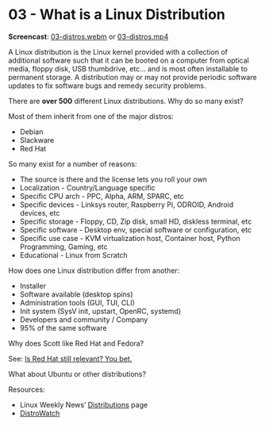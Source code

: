 # 03 - What is a Linux Distribution {#unit-03}



**Screencast**: 
[03-distros.webm](https://www.cs.montana.edu/users/sdowdle/csci351/videos/03-distros.webm) 
or 
[03-distros.mp4](https://www.cs.montana.edu/users/sdowdle/csci351/videos/03-distros.mp4)

A Linux distribution is the Linux kernel provided with a collection of additional software such that it can be booted on a computer from optical media, floppy disk, USB thumbdrive, etc... and is most often installable to permanent storage. A distribution may or may not provide periodic software updates to fix software bugs and remedy security problems.

There are **over 500** different Linux distributions. Why do so many exist?

Most of them inherit from one of the major distros:

- Debian
- Slackware
- Red Hat

So many exist for a number of reasons:

- The source is there and the license lets you roll your own
- Localization - Country/Language specific
- Specific CPU arch - PPC, Alpha, ARM, SPARC, etc
- Specific devices - Linksys router, Raspberry Pi, ODROID, Android devices, etc
- Specific storage - Floppy, CD, Zip disk, small HD, diskless terminal, etc
- Specific software - Desktop env, special software or configuration, etc
- Specific use case - KVM virtualization host, Container host, Python Programming, Gaming, etc
- Educational - Linux from Scratch

How does one Linux distribution differ from another:

- Installer
- Software available (desktop spins)
- Administration tools (GUI, TUI, CLI)
- Init system (SysV init, upstart, OpenRC, systemd)
- Developers and community / Company
- 95% of the same software

Why does Scott like Red Hat and Fedora?

See: [Is Red Hat still relevant? You bet.](http://www.montanalinux.org/redhat-relevent.html)

What about Ubuntu or other distributions?

Resources:

- Linux Weekly News' [Distributions](http://lwn.net/Distributions/) page
- [DistroWatch](http://www.distrowatch.com/)
